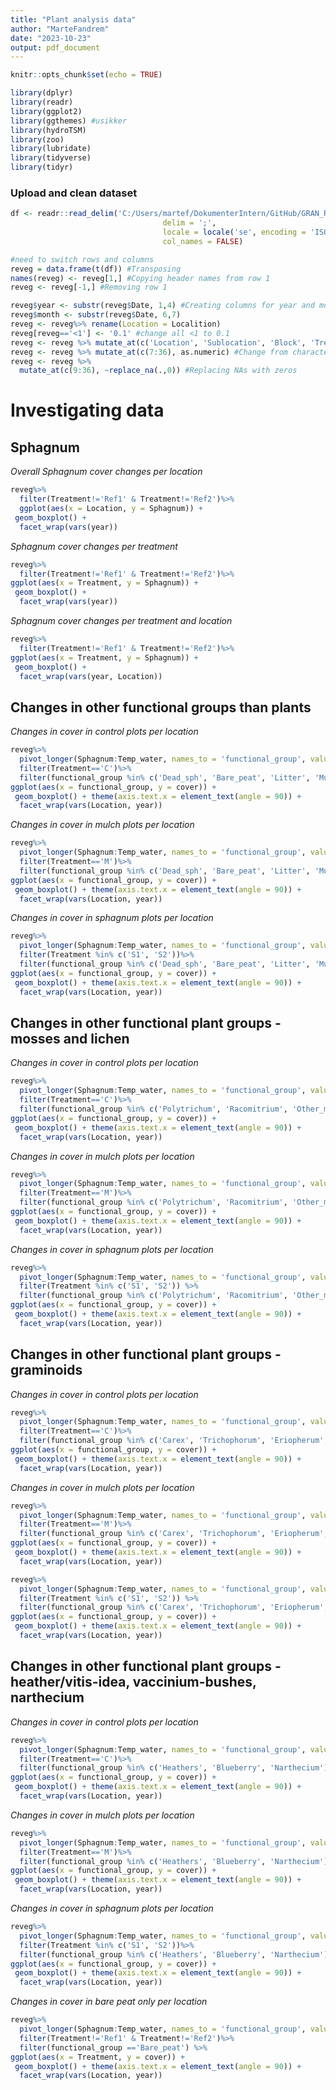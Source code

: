 ```yaml
---
title: "Plant analysis data"
author: "MarteFandrem"
date: "2023-10-23"
output: pdf_document
---
```


```r
knitr::opts_chunk$set(echo = TRUE)
```

```r
library(dplyr)
library(readr)
library(ggplot2)
library(ggthemes) #usikker
library(hydroTSM)
library(zoo)
library(lubridate)
library(tidyverse)
library(tidyr)

``` 

### Upload and clean dataset
```r
df <- readr::read_delim('C:/Users/martef/DokumenterIntern/GitHub/GRAN_Revegetation/Data/Revegetering_alldata.csv', 
                                  delim = ';',
                                  locale = locale('se', encoding = 'ISO8859-1'),
                                  col_names = FALSE)

#need to switch rows and columns
reveg = data.frame(t(df)) #Transposing
names(reveg) <- reveg[1,] #Copying header names from row 1
reveg <- reveg[-1,] #Removing row 1

reveg$year <- substr(reveg$Date, 1,4) #Creating columns for year and month
reveg$month <- substr(reveg$Date, 6,7)
reveg <- reveg%>% rename(Location = Localition)
reveg[reveg=='<1'] <- '0.1' #change all <1 to 0.1
reveg <- reveg %>% mutate_at(c('Location', 'Sublocation', 'Block', 'Treatment', 'year', 'month'), as.factor)
reveg <- reveg %>% mutate_at(c(7:36), as.numeric) #Change from character to numeric on multiple columns
reveg <- reveg %>% 
  mutate_at(c(9:36), ~replace_na(.,0)) #Replacing NAs with zeros


```
# Investigating data
## Sphagnum

*Overall Sphagnum cover changes per location*
```r
reveg%>%
  filter(Treatment!='Ref1' & Treatment!='Ref2')%>%
  ggplot(aes(x = Location, y = Sphagnum)) +
 geom_boxplot() +
  facet_wrap(vars(year))
```

*Sphagnum cover changes per treatment*
```r
reveg%>%
  filter(Treatment!='Ref1' & Treatment!='Ref2')%>%
ggplot(aes(x = Treatment, y = Sphagnum)) +
 geom_boxplot() +
  facet_wrap(vars(year))
```

*Sphagnum cover changes per treatment and location*
```r
reveg%>%
  filter(Treatment!='Ref1' & Treatment!='Ref2')%>%
ggplot(aes(x = Treatment, y = Sphagnum)) +
 geom_boxplot() +
  facet_wrap(vars(year, Location))
```
## Changes in other functional groups than plants

*Changes in cover in control plots per location*
```r
reveg%>%
  pivot_longer(Sphagnum:Temp_water, names_to = 'functional_group', values_to = "cover") %>%
  filter(Treatment=='C')%>%
  filter(functional_group %in% c('Dead_sph', 'Bare_peat', 'Litter', 'Mulch', 'Dead_wood'))%>%
ggplot(aes(x = functional_group, y = cover)) +
 geom_boxplot() + theme(axis.text.x = element_text(angle = 90)) +
  facet_wrap(vars(Location, year))
```
*Changes in cover in mulch plots per location*

```r
reveg%>%
  pivot_longer(Sphagnum:Temp_water, names_to = 'functional_group', values_to = "cover") %>%
  filter(Treatment=='M')%>%
  filter(functional_group %in% c('Dead_sph', 'Bare_peat', 'Litter', 'Mulch', 'Dead_wood'))%>%
ggplot(aes(x = functional_group, y = cover)) +
 geom_boxplot() + theme(axis.text.x = element_text(angle = 90)) +
  facet_wrap(vars(Location, year))
```

*Changes in cover in sphagnum plots per location*

```r
reveg%>%
  pivot_longer(Sphagnum:Temp_water, names_to = 'functional_group', values_to = "cover") %>%
  filter(Treatment %in% c('S1', 'S2'))%>%
  filter(functional_group %in% c('Dead_sph', 'Bare_peat', 'Litter', 'Mulch', 'Dead_wood'))%>%
ggplot(aes(x = functional_group, y = cover)) +
 geom_boxplot() + theme(axis.text.x = element_text(angle = 90)) +
  facet_wrap(vars(Location, year))
```
## Changes in other functional plant groups - mosses and lichen

*Changes in cover in control plots per location*
```r
reveg%>%
  pivot_longer(Sphagnum:Temp_water, names_to = 'functional_group', values_to = "cover") %>%
  filter(Treatment=='C')%>%
  filter(functional_group %in% c('Polytrichum', 'Racomitrium', 'Other_mosses', 'Livermosses', 'Lichen'))%>%
ggplot(aes(x = functional_group, y = cover)) +
 geom_boxplot() + theme(axis.text.x = element_text(angle = 90)) +
  facet_wrap(vars(Location, year))
```
*Changes in cover in mulch plots per location*
```r
reveg%>%
  pivot_longer(Sphagnum:Temp_water, names_to = 'functional_group', values_to = "cover") %>%
  filter(Treatment=='M')%>%
  filter(functional_group %in% c('Polytrichum', 'Racomitrium', 'Other_mosses', 'Livermosses', 'Lichen'))%>%
ggplot(aes(x = functional_group, y = cover)) +
 geom_boxplot() + theme(axis.text.x = element_text(angle = 90)) +
  facet_wrap(vars(Location, year))
```
*Changes in cover in sphagnum plots per location*
```r
reveg%>%
  pivot_longer(Sphagnum:Temp_water, names_to = 'functional_group', values_to = "cover") %>%
  filter(Treatment %in% c('S1', 'S2')) %>%
  filter(functional_group %in% c('Polytrichum', 'Racomitrium', 'Other_mosses', 'Livermosses', 'Lichen')) %>%
ggplot(aes(x = functional_group, y = cover)) +
 geom_boxplot() + theme(axis.text.x = element_text(angle = 90)) +
  facet_wrap(vars(Location, year))
```
## Changes in other functional plant groups - graminoids

*Changes in cover in control plots per location*
```r
reveg%>%
  pivot_longer(Sphagnum:Temp_water, names_to = 'functional_group', values_to = "cover") %>%
  filter(Treatment=='C')%>%
  filter(functional_group %in% c('Carex', 'Trichophorum', 'Eriopherum', 'Sedges', 'Rhynchospora', 'Grasses'))%>%
ggplot(aes(x = functional_group, y = cover)) +
 geom_boxplot() + theme(axis.text.x = element_text(angle = 90)) +
  facet_wrap(vars(Location, year))
```
*Changes in cover in mulch plots per location*
```r
reveg%>%
  pivot_longer(Sphagnum:Temp_water, names_to = 'functional_group', values_to = "cover") %>%
  filter(Treatment=='M')%>%
  filter(functional_group %in% c('Carex', 'Trichophorum', 'Eriopherum', 'Sedges', 'Rhynchospora', 'Grasses'))%>%
ggplot(aes(x = functional_group, y = cover)) +
 geom_boxplot() + theme(axis.text.x = element_text(angle = 90)) +
  facet_wrap(vars(Location, year))
```
```r
reveg%>%
  pivot_longer(Sphagnum:Temp_water, names_to = 'functional_group', values_to = "cover") %>%
  filter(Treatment %in% c('S1', 'S2')) %>%
  filter(functional_group %in% c('Carex', 'Trichophorum', 'Eriopherum', 'Sedges', 'Rhynchospora', 'Grasses'))%>%
ggplot(aes(x = functional_group, y = cover)) +
 geom_boxplot() + theme(axis.text.x = element_text(angle = 90)) +
  facet_wrap(vars(Location, year))
```
## Changes in other functional plant groups - heather/vitis-idea, vaccinium-bushes, narthecium

*Changes in cover in control plots per location*
```r
reveg%>%
  pivot_longer(Sphagnum:Temp_water, names_to = 'functional_group', values_to = "cover") %>%
  filter(Treatment=='C')%>%
  filter(functional_group %in% c('Heathers', 'Blueberry', 'Narthecium'))%>%
ggplot(aes(x = functional_group, y = cover)) +
 geom_boxplot() + theme(axis.text.x = element_text(angle = 90)) +
  facet_wrap(vars(Location, year))
```
*Changes in cover in mulch plots per location*
```r
reveg%>%
  pivot_longer(Sphagnum:Temp_water, names_to = 'functional_group', values_to = "cover") %>%
  filter(Treatment=='M')%>%
  filter(functional_group %in% c('Heathers', 'Blueberry', 'Narthecium'))%>%
ggplot(aes(x = functional_group, y = cover)) +
 geom_boxplot() + theme(axis.text.x = element_text(angle = 90)) +
  facet_wrap(vars(Location, year))
```
*Changes in cover in sphagnum plots per location*
```r
reveg%>%
  pivot_longer(Sphagnum:Temp_water, names_to = 'functional_group', values_to = "cover") %>%
  filter(Treatment %in% c('S1', 'S2'))%>%
  filter(functional_group %in% c('Heathers', 'Blueberry', 'Narthecium'))%>%
ggplot(aes(x = functional_group, y = cover)) +
 geom_boxplot() + theme(axis.text.x = element_text(angle = 90)) +
  facet_wrap(vars(Location, year))
```
*Changes in cover in bare peat only per location*
```r
reveg%>%
  pivot_longer(Sphagnum:Temp_water, names_to = 'functional_group', values_to = "cover") %>%
  filter(Treatment!='Ref1' & Treatment!='Ref2')%>%
  filter(functional_group =='Bare_peat') %>%
ggplot(aes(x = Treatment, y = cover)) +
 geom_boxplot() + theme(axis.text.x = element_text(angle = 90)) +
  facet_wrap(vars(Location, year))
```
